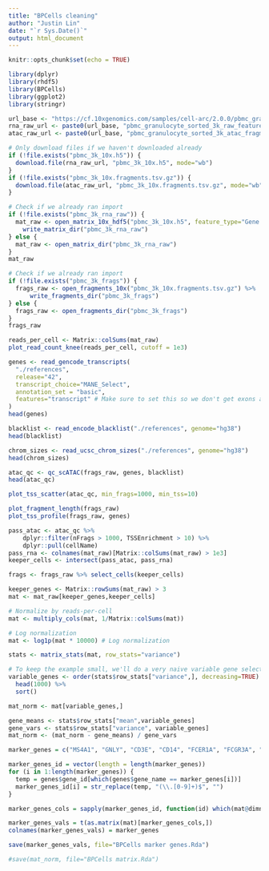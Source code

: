 ```yaml
---
title: "BPCells cleaning"
author: "Justin Lin"
date: "`r Sys.Date()`"
output: html_document
---
```


```r
knitr::opts_chunk$set(echo = TRUE)

library(dplyr)
library(rhdf5)
library(BPCells)
library(ggplot2)
library(stringr)
```

```r
url_base <- "https://cf.10xgenomics.com/samples/cell-arc/2.0.0/pbmc_granulocyte_sorted_3k/"
rna_raw_url <- paste0(url_base, "pbmc_granulocyte_sorted_3k_raw_feature_bc_matrix.h5")
atac_raw_url <- paste0(url_base, "pbmc_granulocyte_sorted_3k_atac_fragments.tsv.gz")

# Only download files if we haven't downloaded already
if (!file.exists("pbmc_3k_10x.h5")) {
  download.file(rna_raw_url, "pbmc_3k_10x.h5", mode="wb")
}
if (!file.exists("pbmc_3k_10x.fragments.tsv.gz")) {
  download.file(atac_raw_url, "pbmc_3k_10x.fragments.tsv.gz", mode="wb")
}
```

```r
# Check if we already ran import
if (!file.exists("pbmc_3k_rna_raw")) {
  mat_raw <- open_matrix_10x_hdf5("pbmc_3k_10x.h5", feature_type="Gene Expression") %>% 
    write_matrix_dir("pbmc_3k_rna_raw")
} else {
  mat_raw <- open_matrix_dir("pbmc_3k_rna_raw")
}
mat_raw
```

```r
# Check if we already ran import
if (!file.exists("pbmc_3k_frags")) {
  frags_raw <- open_fragments_10x("pbmc_3k_10x.fragments.tsv.gz") %>%
      write_fragments_dir("pbmc_3k_frags")
} else {
  frags_raw <- open_fragments_dir("pbmc_3k_frags")
}
frags_raw
```

```r
reads_per_cell <- Matrix::colSums(mat_raw)
plot_read_count_knee(reads_per_cell, cutoff = 1e3)
```

```r
genes <- read_gencode_transcripts(
  "./references", 
  release="42", 
  transcript_choice="MANE_Select",
  annotation_set = "basic", 
  features="transcript" # Make sure to set this so we don't get exons as well
)
head(genes)
```

```r
blacklist <- read_encode_blacklist("./references", genome="hg38")
head(blacklist)
```

```r
chrom_sizes <- read_ucsc_chrom_sizes("./references", genome="hg38")
head(chrom_sizes)
```

```r
atac_qc <- qc_scATAC(frags_raw, genes, blacklist)
head(atac_qc)
```

```r
plot_tss_scatter(atac_qc, min_frags=1000, min_tss=10)
```

```r
plot_fragment_length(frags_raw)
plot_tss_profile(frags_raw, genes)
```

```r
pass_atac <- atac_qc %>%
    dplyr::filter(nFrags > 1000, TSSEnrichment > 10) %>%
    dplyr::pull(cellName)
pass_rna <- colnames(mat_raw)[Matrix::colSums(mat_raw) > 1e3]
keeper_cells <- intersect(pass_atac, pass_rna)

frags <- frags_raw %>% select_cells(keeper_cells)

keeper_genes <- Matrix::rowSums(mat_raw) > 3
mat <- mat_raw[keeper_genes,keeper_cells]
```

```r
# Normalize by reads-per-cell
mat <- multiply_cols(mat, 1/Matrix::colSums(mat))

# Log normalization
mat <- log1p(mat * 10000) # Log normalization
```


```r
stats <- matrix_stats(mat, row_stats="variance")

# To keep the example small, we'll do a very naive variable gene selection
variable_genes <- order(stats$row_stats["variance",], decreasing=TRUE) %>% 
  head(1000) %>% 
  sort()

mat_norm <- mat[variable_genes,]
```

```r
gene_means <- stats$row_stats["mean",variable_genes]
gene_vars <- stats$row_stats["variance", variable_genes]
mat_norm <- (mat_norm - gene_means) / gene_vars
```

```r
marker_genes = c("MS4A1", "GNLY", "CD3E", "CD14", "FCER1A", "FCGR3A", "LYZ", "CD4")

marker_genes_id = vector(length = length(marker_genes))
for (i in 1:length(marker_genes)) {
  temp = genes$gene_id[which(genes$gene_name == marker_genes[i])]
  marker_genes_id[i] = str_replace(temp, "(\\.[0-9]+)$", "")
}

marker_genes_cols = sapply(marker_genes_id, function(id) which(mat@dimnames[[1]] == id))

marker_genes_vals = t(as.matrix(mat)[marker_genes_cols,])
colnames(marker_genes_vals) = marker_genes

save(marker_genes_vals, file="BPCells marker genes.Rda")
```


```r
#save(mat_norm, file="BPCells matrix.Rda")
```

